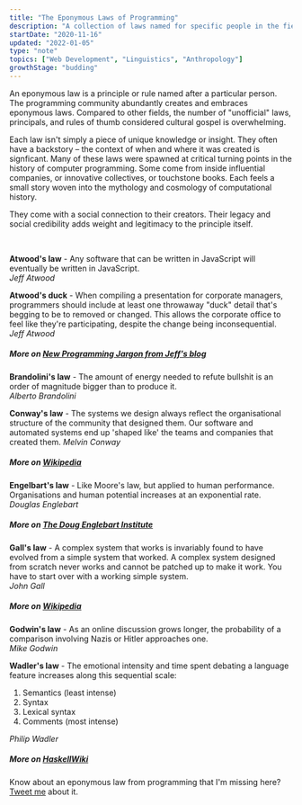```yaml
---
title: "The Eponymous Laws of Programming"
description: "A collection of laws named for specific people in the field of programming"
startDate: "2020-11-16"
updated: "2022-01-05"
type: "note"
topics: ["Web Development", "Linguistics", "Anthropology"]
growthStage: "budding"
---
```




<IntroParagraph>An eponymous law is a principle or rule named after a particular person. The programming community abundantly creates and embraces eponymous laws. Compared to other fields, the number of "unofficial" laws, principals, and rules of thumb considered cultural gospel is overwhelming.</IntroParagraph>

Each law isn't simply a piece of unique knowledge or insight. They often have a backstory – the context of when and where it was created is signficant. Many of these laws were spawned at critical turning points in the history of computer programming. Some come from inside influential companies, or innovative collectives, or touchstone books. Each feels a small story woven into the mythology and cosmology of computational history.

They come with a social connection to their creators. Their legacy and social credibility adds weight and legitimacy to the principle itself.

<br />

<SimpleCard alignLeft>

**Atwood's law** - Any software that can be written in JavaScript will eventually be written in JavaScript.  
_Jeff Atwood_

</SimpleCard>

<SimpleCard alignLeft>

**Atwood's duck** - When compiling a presentation for corporate managers, programmers should include at least one throwaway "duck" detail that's begging to be to removed or changed. This allows the corporate office to feel like they're participating, despite the change being inconsequential.  
_Jeff Atwood_

##### More on [New Programming Jargon from Jeff's blog](https://blog.codinghorror.com/new-programming-jargon/)

</SimpleCard>

<SimpleCard alignLeft>

**Brandolini's law** - The amount of energy needed to refute bullshit is an order of magnitude bigger than to produce it.  
_Alberto Brandolini_

</SimpleCard>

<SimpleCard alignLeft>

**Conway's law** - The systems we design always reflect the organisational structure of the community that designed them. Our software and automated systems end up 'shaped like' the teams and companies that created them.
_Melvin Conway_

##### More on [Wikipedia](https://en.wikipedia.org/wiki/Conway%27s_law)

</SimpleCard>

<SimpleCard alignLeft>

**Engelbart's law** - Like Moore's law, but applied to human performance. Organisations and human potential increases at an exponential rate.  
_Douglas Englebart_

##### More on [The Doug Englebart Institute](https://www.dougengelbart.org/content/view/316/322/)

</SimpleCard>

<SimpleCard alignLeft>

**Gall's law** - A complex system that works is invariably found to have evolved from a simple system that worked. A complex system designed from scratch never works and cannot be patched up to make it work. You have to start over with a working simple system.  
_John Gall_

##### More on [Wikipedia](https://en.wikipedia.org/wiki/John_Gall_%28author%29#Gall's_law)

</SimpleCard>

<SimpleCard alignLeft>

**Godwin's law** - As an online discussion grows longer, the probability of a comparison involving Nazis or Hitler approaches one.  
_Mike Godwin_

</SimpleCard>

<SimpleCard alignLeft>

**Wadler's law** - The emotional intensity and time spent debating a language feature
increases along this sequential scale:

1. Semantics (least intense)
2. Syntax
3. Lexical syntax
4. Comments (most intense)

_Philip Wadler_

##### More on [HaskellWiki](https://wiki.haskell.org/Wadler's_Law)

</SimpleCard>

Know about an eponymous law from programming that I'm missing here? [Tweet me](https://twitter.com/mappletons) about it.
